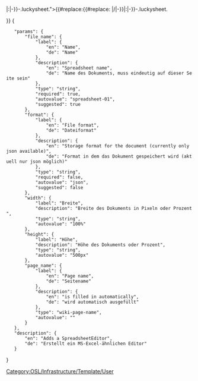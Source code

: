 <includeonly>{{Template:Helper/UI/VE/Visible
|icon=table
|content=Spreadsheet ''{{{file_name}}}''
}}
{{Template:Helper/UI/VE/Hidden 
|content=<div class="SpreadsheetEditor" style="width:{{{width|100%}}};height:{{{height|500px}}}; max-width:100%;" data-filename="{{#replace:{{#replace: {{{page_name}}}|/|-}}|:|-}}-{{{file_name}}}.luckysheet.{{{format|json}}}">{{#replace:{{#replace: {{{page_name}}}|/|-}}|:|-}}-{{{file_name}}}.luckysheet.{{{format|json}}}</div>
}}</includeonly>
<noinclude>[[Category:OSL/Infrastructure/Template/User]]
<templatedata>
{
	"params": {
		"file_name": {
			"label": {
				"en": "Name",
				"de": "Name"
			},
			"description": {
				"en": "Spreadsheet name",
				"de": "Name des Dokuments, muss eindeutig auf dieser Seite sein"
			},
			"type": "string",
			"required": true,
			"autovalue": "spreadsheet-01",
			"suggested": true
		},
		"format": {
			"label": {
				"en": "File format",
				"de": "Dateiformat"
			},
			"description": {
				"en": "Storage format for the document (currently only json available)",
				"de": "Format in dem das Dokument gespeichert wird (aktuell nur json möglich)"
			},
			"type": "string",
			"required": false,
			"autovalue": "json",
			"suggested": false
		},
		"width": {
			"label": "Breite",
			"description": "Breite des Dokuments in Pixeln oder Prozent",
			"type": "string",
			"autovalue": "100%"
		},
		"height": {
			"label": "Höhe",
			"description": "Höhe des Dokuments oder Prozent",
			"type": "string",
			"autovalue": "500px"
		},
		"page_name": {
			"label": {
				"en": "Page name",
				"de": "Seitename"
			},
			"description": {
				"en": "is filled in automatically",
				"de": "wird automatisch ausgefüllt"
			},
			"type": "wiki-page-name",
			"autovalue": "{{subst:FULLPAGENAME}}"
		}
	},
	"description": {
		"en": "Adds a SpreadsheetEditor",
		"de": "Erstellt ein MS-Excel-ähnlichen Editor"
	}
}
</templatedata>
</noinclude>